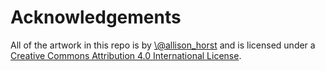 # Acknowledgements

All of the artwork in this repo is by [\\@allison_horst](https://twitter.com/allison_horst) and is licensed under a <a rel="license" href="http://creativecommons.org/licenses/by/4.0/">Creative Commons Attribution 4.0 International License</a>. 
